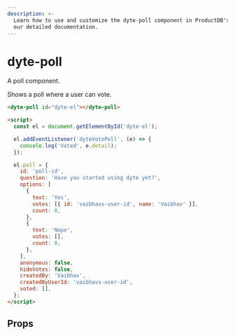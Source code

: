 ```yaml
---
description: >-
  Learn how to use and customize the dyte-poll component in ProductDB's UI Kit with
  our detailed documentation.
---
```


# dyte-poll

A poll component.

Shows a poll where a user can vote.

```html
<dyte-poll id="dyte-el"></dyte-poll>

<script>
  const el = document.getElementById('dyte-el');

  el.addEventListener('dyteVotePoll', (e) => {
    console.log('Voted', e.detail);
  });

  el.poll = {
    id: 'poll-id',
    question: 'Have you started using dyte yet?',
    options: [
      {
        text: 'Yes',
        votes: [{ id: 'vaibhavs-user-id', name: 'Vaibhav' }],
        count: 0,
      },
      {
        text: 'Nope',
        votes: [],
        count: 0,
      },
    ],
    anonymous: false,
    hideVotes: false,
    createdBy: 'Vaibhav',
    createdByUserId: 'vaibhavs-user-id',
    voted: [],
  };
</script>
```

## Props

<PropsTable of="dyte-poll" />

<head>
  <title>UI Kit dyte-poll</title>
</head>
